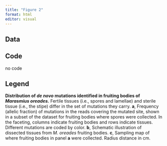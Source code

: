 ```yaml
---
title: "Figure 2"
format: html
editor: visual
---
```


## Data

## Code

no code

## Legend

**Distribution of *de novo* mutations identified in fruiting bodies of *Marasmius oreades.*** Fertile tissues (i.e., spores and lamellae) and sterile tissue (i.e., the stipe) differ in the set of mutations they carry. **a**, Frequency (allelic fraction) of mutations in the reads covering the mutated site, shown in a subset of the dataset for fruiting bodies where spores were collected. In the faceting, columns indicate fruiting bodies and rows indicate tissues. Different mutations are coded by color. **b**, Schematic illustration of dissected tissues from *M. oreades* fruiting bodies. **c**, Sampling map of where fruiting bodies in panel **a** were collected. Radius distance in cm.
